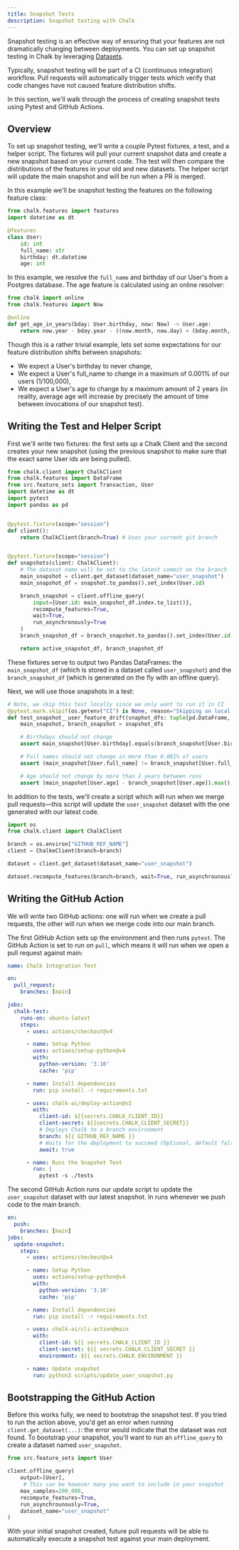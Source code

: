 ```yaml
---
title: Snapshot Tests
description: Snapshot testing with Chalk
---
```


Snapshot testing is an effective way of ensuring that your features are not dramatically changing
between deployments. You can set up snapshot testing in Chalk by leveraging [Datasets](/docs/datasets).

Typically, snapshot testing will be part of a CI (continuous integration) workflow. Pull requests will automatically
trigger tests which verify that code changes have not caused feature distribution shifts.

In this section, we'll walk through the process of creating snapshot tests using Pytest and GitHub Actions.

## Overview

To set up snapshot testing, we'll write a couple Pytest fixtures, a test, and a helper script. The fixtures will pull
your current snapshot data and create a new snapshot based on your current code. The test will then compare the distributions of
the features in your old and new datasets. The helper script will update the main snapshot and will be run when a PR is
merged.

In this example we'll be snapshot testing the features on the following feature class:

```python
from chalk.features import features
import datetime as dt

@features
class User:
    id: int
    full_name: str
    birthday: dt.datetime
    age: int
```

In this example, we resolve the `full_name` and birthday of our User's from a Postgres database. The age feature is calculated using an online resolver:
```python
from chalk import online
from chalk.features import Now

@online
def get_age_in_years(bday: User.birthday, now: Now) -> User.age:
    return now.year - bday.year - ((now.month, now.day) < (bday.month, bday.day))
```

Though this is a rather trivial example, lets set some expectations for our feature distribution shifts between snapshots:
- We expect a User's birthday to never change,
- We expect a User's full_name to change in a maximum of 0.001% of our users (1/100,000),
- We expect a User's age to change by a maximum amount of 2 years (in reality, average age will increase by precisely the amount of time between invocations of our snapshot test).

## Writing the Test and Helper Script

First we'll write two fixtures: the first sets up a Chalk Client and the second creates your new snapshot (using
the previous snapshot to make sure that the exact same User ids are being pulled).

```python
from chalk.client import ChalkClient
from chalk.features import DataFrame
from src.feature_sets import Transaction, User
import datetime as dt
import pytest
import pandas as pd


@pytest.fixture(scope="session")
def client():
    return ChalkClient(branch=True) # Uses your current git branch


@pytest.fixture(scope="session")
def snapshots(client: ChalkClient):
    # The dataset name will be set to the latest commit on the branch
    main_snapshot = client.get_dataset(dataset_name="user_snapshot")
    main_snapshot_df = snapshot.to_pandas().set_index(User.id)

    branch_snapshot = client.offline_query(
        input={User.id: main_snapshot_df.index.to_list()},
        recompute_features=True,
        wait=True,
        run_asynchronously=True
    )
    branch_snapshot_df = branch_snapshot.to_pandas().set_index(User.id)

    return active_snapshot_df, branch_snapshot_df
```

These fixtures serve to output two Pandas DataFrames: the `main_snapshot_df` (which is stored in
a dataset called `user_snapshot`) and the `branch_snapshot_df` (which is generated
on the fly with an offline query).

Next, we will use those snapshots in a test:
```python
# Note, we skip this test locally since we only want to run it in CI
@pytest.mark.skipif(os.getenv("CI") is None, reason="Skipping on local machine")
def test_snapshot__user_feature_drift(snaphot_dfs: tuple[pd.DataFrame, pd.DataFrame]):
    main_snapshot, branch_snapshot = snapshot_dfs

    # Birthdays should not change
    assert main_snapshot[User.birthday].equals(branch_snapshot[User.birthday])

    # Full names should not change in more than 0.001% of users
    assert (main_snapshot[User.full_name] != branch_snapshot[User.full_name]).mean() < 0.00001

    # Age should not change by more than 2 years between runs
    assert (main_snapshot[User.age] - branch_snapshot[User.age]).max() <= 2
```

In addition to the tests, we'll create a script which will run when we merge pull requests—this
script will update the `user_snapshot` dataset with the one generated with our latest code.

```python
import os
from chalk.client import ChalkClient

branch = os.environ["GITHUB_REF_NAME"]
client = ChalkeClient(branch=branch)

dataset = client.get_dataset(dataset_name="user_snapshot")

dataset.recompute_features(branch=branch, wait=True, run_asynchrounously=True)
```

## Writing the GitHub Action

We will write two GitHub actions: one will run when we create a pull requests, the other
will run when we merge code into our main branch.

The first GitHub Action sets up the environment and then runs `pytest`. The
GitHub Action is set to run on `pull`, which means it will run when we open a
pull request against main:

```yaml
name: Chalk Integration Test

on:
  pull_request:
    branches: [main]

jobs:
  chalk-test:
    runs-on: ubuntu-latest
    steps:
      - uses: actions/checkout@v4

      - name: Setup Python
        uses: actions/setup-python@v4
        with:
          python-version: '3.10'
          cache: 'pip'

      - name: Install dependencies
        run: pip install -r requirements.txt

      - uses: chalk-ai/deploy-action@v2
        with:
          client-id: ${{secrets.CHALK_CLIENT_ID}}
          client-secret: ${{secrets.CHALK_CLIENT_SECRET}}
          # Deploys Chalk to a branch environment
          branch: ${{ GITHUB_REF_NAME }}
          # Waits for the deployment to succeed (Optional, default false)
          await: true

      - name: Runs the Snapshot Test
        run: |
          pytest -s ./tests
```

The second GitHub Action runs our update script to update the `user_snapshot` dataset with our latest snapshot. In runs whenever we push code to the main branch.

```yaml
on:
  push:
    branches: [main]
jobs:
  update-snapshot:
    steps:
      - uses: actions/checkout@v4

      - name: Setup Python
        uses: actions/setup-python@v4
        with:
          python-version: '3.10'
          cache: 'pip'

      - name: Install dependencies
        run: pip install -r requirements.txt

      - uses: chalk-ai/cli-action@main
        with:
          client-id: ${{ secrets.CHALK_CLIENT_ID }}
          client-secret: ${{ secrets.CHALK_CLIENT_SECRET }}
          environment: ${{ secrets.CHALK_ENVIRONMENT }}

      - name: Update snapshot
        run: python3 scripts/update_user_snapshot.py
```

## Bootstrapping the GitHub Action

Before this works fully, we need to bootstrap the snapshot test. If you tried
to run the action above, you'd get an error when running `client.get_dataset(...)`:
the error would indicate that the dataset was not found. To bootstrap your snapshot,
you'll want to run an `offline_query` to create a dataset named `user_snapshot`.

```python
from src.feature_sets import User

client.offline_query(
    output=[User],
     # This can be however many you want to include in your snapshot
    max_samples=200_000,
    recompute_features=True,
    run_asynchrounously=True,
    dataset_name="user_snapshot"
)
```

With your initial snapshot created, future pull requests will be able to automatically execute a snapshot test
against your main deployment.
